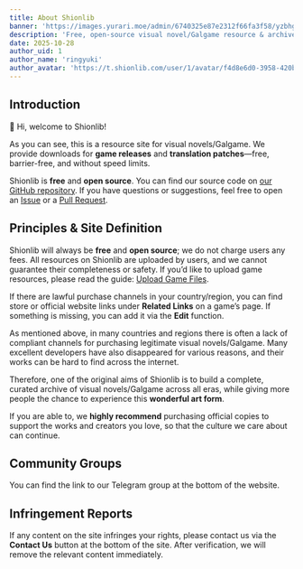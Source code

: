 ```yaml
---
title: About Shionlib
banner: 'https://images.yurari.moe/admin/6740325e87e2312f66fa3f58/yzbhgjg6_2.webp'
description: 'Free, open-source visual novel/Galgame resource & archive: downloads for games and translation patches, community-maintained, no barriers, no speed limits.'
date: 2025-10-28
author_uid: 1
author_name: 'ringyuki'
author_avatar: 'https://t.shionlib.com/user/1/avatar/f4d8e6d0-3958-420b-bb86-b2c77be60c33.webp'
---
```


## Introduction

👋 Hi, welcome to Shionlib!

As you can see, this is a resource site for visual novels/Galgame. We provide downloads for **game releases** and **translation patches**—free, barrier-free, and without speed limits.

Shionlib is **free** and **open source**. You can find our source code on [our GitHub repository](https://github.com/Ringyuki/shionlib-frontend). If you have questions or suggestions, feel free to open an [Issue](https://github.com/Ringyuki/shionlib-frontend/issues) or a [Pull Request](https://github.com/Ringyuki/shionlib-frontend/pulls).

## Principles & Site Definition

Shionlib will always be **free** and **open source**; we do not charge users any fees. All resources on Shionlib are uploaded by users, and we cannot guarantee their completeness or safety. If you’d like to upload game resources, please read the guide: [Upload Game Files](/en/docs/guides/upload-game-files).

If there are lawful purchase channels in your country/region, you can find store or official website links under **Related Links** on a game’s page. If something is missing, you can add it via the **Edit** function.

As mentioned above, in many countries and regions there is often a lack of compliant channels for purchasing legitimate visual novels/Galgame. Many excellent developers have also disappeared for various reasons, and their works can be hard to find across the internet.

Therefore, one of the original aims of Shionlib is to build a complete, curated archive of visual novels/Galgame across all eras, while giving more people the chance to experience this **wonderful art form**.

If you are able to, we **highly recommend** purchasing official copies to support the works and creators you love, so that the culture we care about can continue.

## Community Groups

You can find the link to our Telegram group at the bottom of the website.

## Infringement Reports

If any content on the site infringes your rights, please contact us via the **Contact Us** button at the bottom of the site. After verification, we will remove the relevant content immediately.
